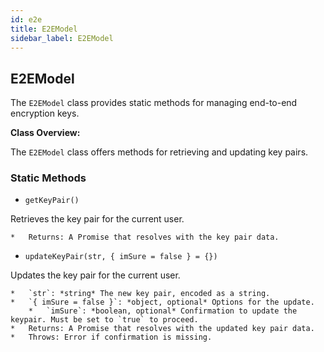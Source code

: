 ```yaml
---
id: e2e
title: E2EModel
sidebar_label: E2EModel
---
```


## E2EModel

The `E2EModel` class provides static methods for managing end-to-end encryption keys.

**Class Overview:**

The `E2EModel` class offers methods for retrieving and updating key pairs.

### Static Methods

*   `getKeyPair()`

Retrieves the key pair for the current user.

    *   Returns: A Promise that resolves with the key pair data.

*   `updateKeyPair(str, { imSure = false } = {})`

Updates the key pair for the current user.

    *   `str`: *string* The new key pair, encoded as a string.
    *   `{ imSure = false }`: *object, optional* Options for the update.
        *   `imSure`: *boolean, optional* Confirmation to update the keypair. Must be set to `true` to proceed.
    *   Returns: A Promise that resolves with the updated key pair data.
    *   Throws: Error if confirmation is missing.
